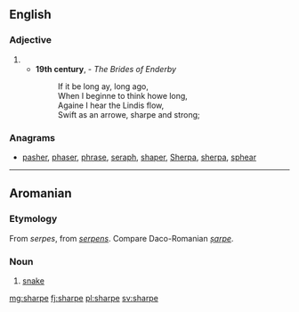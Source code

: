 ==English==

===Adjective===
{{en-adj}}

# {{obsolete spelling of|sharp|lang=en}}
#* '''19th century''', {{w|Jean Ingelow}} - ''The Brides of Enderby''
#*: If it be long ay, long ago,<br>When I beginne to think howe long,<br>Againe I hear the Lindis flow,<br>Swift as an arrowe, sharpe and strong;

===Anagrams===
* [[pasher#English|pasher]], [[phaser#English|phaser]], [[phrase#English|phrase]], [[seraph#English|seraph]], [[shaper#English|shaper]], [[Sherpa#English|Sherpa]], [[sherpa#English|sherpa]], [[sphear#English|sphear]]

----

==Aromanian==

===Etymology===
From {{etyl|VL.|rup}} ''serpes'', from {{etyl|la|rup}} ''[[serpens]]''. Compare Daco-Romanian ''[[șarpe]]''.

===Noun===
{{head|rup|noun}}

# [[snake]]

[[mg:sharpe]]
[[fj:sharpe]]
[[pl:sharpe]]
[[sv:sharpe]]